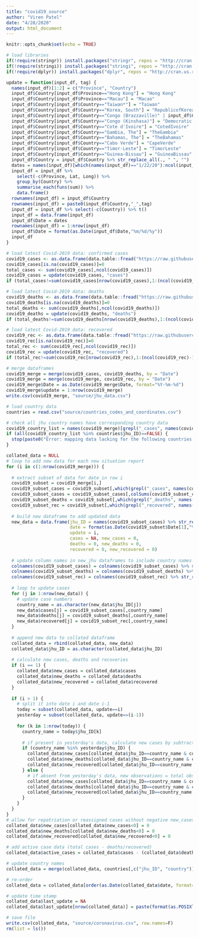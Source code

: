 ---
title: "covid19_source"
author: "Viren Patel"
date: "4/28/2020"
output: html_document
---

```{r setup, include=FALSE}
knitr::opts_chunk$set(echo = TRUE)
```

```{r library}
# load libraries
if(!require(stringr)) install.packages("stringr", repos = "http://cran.us.r-project.org")
if(!require(stringi)) install.packages("stringi", repos = "http://cran.us.r-project.org")
if(!require(dplyr)) install.packages("dplyr", repos = "http://cran.us.r-project.org")
```

```{r functions}
update = function(input_df, tag) {
  names(input_df)[1:2] = c("Province", "Country")
  input_df$Country[input_df$Province=="Hong Kong"] = "Hong Kong"
  input_df$Country[input_df$Province=="Macau"] = "Macao"
  input_df$Country[input_df$Country=="Taiwan*"] = "Taiwan"
  input_df$Country[input_df$Country=="Korea, South"] = "RepublicofKorea"
  input_df$Country[input_df$Country=="Congo (Brazzaville)" | input_df$Country=="Republic of the Congo"] = "Congo"
  input_df$Country[input_df$Country=="Congo (Kinshasa)"] = "Democratic Republic of the Congo"
  input_df$Country[input_df$Country=="Cote d'Ivoire"] = "CotedIvoire"
  input_df$Country[input_df$Country=="Gambia, The"] = "TheGambia"
  input_df$Country[input_df$Country=="Bahamas, The"] = "TheBahamas"
  input_df$Country[input_df$Country=="Cabo Verde"] = "CapeVerde"
  input_df$Country[input_df$Country=="Timor-Leste"] = "TimorLeste"
  input_df$Country[input_df$Country=="Guinea-Bissau"] = "GuineaBissau"
  input_df$Country = input_df$Country %>% str_replace_all(., " ", "") 
  dates = names(input_df)[which(names(input_df)=="1/22/20"):ncol(input_df)]
  input_df = input_df %>% 
    select(-c(Province, Lat, Long)) %>% 
    group_by(Country) %>% 
    summarise_each(funs(sum)) %>%
    data.frame()
  rownames(input_df) = input_df$Country
  rownames(input_df) = paste0(input_df$Country,"_",tag)
  input_df = input_df %>% select(-c(Country)) %>% t()
  input_df = data.frame(input_df)
  input_df$Date = dates
  rownames(input_df) = 1:nrow(input_df)
  input_df$Date = format(as.Date(input_df$Date,"%m/%d/%y"))
  input_df
}
```

```{r process}
# load latest Covid-2019 data: confirmed cases
covid19_cases <- as.data.frame(data.table::fread("https://raw.githubusercontent.com/CSSEGISandData/COVID-19/master/csse_covid_19_data/csse_covid_19_time_series/time_series_covid19_confirmed_global.csv"))
covid19_cases[is.na(covid19_cases)]=0
total_cases <- sum(covid19_cases[,ncol(covid19_cases)])
covid19_cases = update(covid19_cases, "cases")
if (total_cases!=sum(covid19_cases[nrow(covid19_cases),1:(ncol(covid19_cases)-1)])) { stop(paste0("Error: incorrect processing - total counts do not match")) }

# load latest Covid-2019 data: deaths
covid19_deaths <- as.data.frame(data.table::fread("https://raw.githubusercontent.com/CSSEGISandData/COVID-19/master/csse_covid_19_data/csse_covid_19_time_series/time_series_covid19_deaths_global.csv"))
covid19_deaths[is.na(covid19_deaths)]=0
total_deaths <- sum(covid19_deaths[,ncol(covid19_deaths)])
covid19_deaths = update(covid19_deaths, "deaths")
if (total_deaths!=sum(covid19_deaths[nrow(covid19_deaths),1:(ncol(covid19_deaths)-1)])) { stop(paste0("Error: incorrect processing - total counts do not match")) }

# load latest Covid-2019 data: recovered
covid19_rec <- as.data.frame(data.table::fread("https://raw.githubusercontent.com/CSSEGISandData/COVID-19/master/csse_covid_19_data/csse_covid_19_time_series/time_series_covid19_recovered_global.csv"))
covid19_rec[is.na(covid19_rec)]=0
total_rec <- sum(covid19_rec[,ncol(covid19_rec)])
covid19_rec = update(covid19_rec, "recovered")
if (total_rec!=sum(covid19_rec[nrow(covid19_rec),1:(ncol(covid19_rec)-1)])) { stop(paste0("Error: incorrect processing - total counts do not match")) }

# merge dataframes 
covid19_merge = merge(covid19_cases, covid19_deaths, by = "Date")
covid19_merge = merge(covid19_merge, covid19_rec, by = "Date")
covid19_merge$Date = as.Date(covid19_merge$Date, format="%Y-%m-%d")
covid19_merge$update = 1:nrow(covid19_merge)
write.csv(covid19_merge, "source/jhu_data.csv")

# load country data
countries = read.csv("source/countries_codes_and_coordinates.csv")

# check all jhu country names have corresponding country data
covid19_country_list = names(covid19_merge)[grepl("_cases", names(covid19_merge))] %>% str_replace_all(., "_cases", "") 
if (all(covid19_country_list %in% countries$jhu_ID)==FALSE) {
  stop(paste0("Error: mapping data lacking for the following countries: ",covid19_country_list[(covid19_country_list %in% countries$jhu_ID)==FALSE]))
}

collated_data = NULL
# loop to add new data for each new situation report
for (i in c(1:nrow(covid19_merge))) {
  
  # extract subset of data for date in row i
  covid19_subset = covid19_merge[i,]
  covid19_subset_cases = covid19_subset[,which(grepl("_cases", names(covid19_subset)))]
  covid19_subset_cases = covid19_subset_cases[,colSums(covid19_subset_cases)>0]
  covid19_subset_deaths = covid19_subset[,which(grepl("_deaths", names(covid19_subset)))]
  covid19_subset_rec = covid19_subset[,which(grepl("_recovered", names(covid19_subset)))]
  
  # build new dataframe to add updated data
  new_data = data.frame(jhu_ID = names(covid19_subset_cases) %>% str_replace_all(., "_cases", ""),
                        date = format(as.Date(covid19_subset$Date[1],"%Y-%m-%d")),
                        update = i,
                        cases = NA, new_cases = 0,
                        deaths = 0, new_deaths = 0,
                        recovered = 0, new_recovered = 0)
  
  # update column names in new_jhu dataframes to include country names only
  colnames(covid19_subset_cases) = colnames(covid19_subset_cases) %>% str_replace_all(., "_cases", "") 
  colnames(covid19_subset_deaths) = colnames(covid19_subset_deaths) %>% str_replace_all(., "_deaths", "") 
  colnames(covid19_subset_rec) = colnames(covid19_subset_rec) %>% str_replace_all(., "_recovered", "")
  
  # loop to update cases
  for (j in 1:nrow(new_data)) {
    # update case numbers
    country_name = as.character(new_data$jhu_ID[j])
    new_data$cases[j] = covid19_subset_cases[,country_name]
    new_data$deaths[j] = covid19_subset_deaths[,country_name]
    new_data$recovered[j] = covid19_subset_rec[,country_name]
  }
  
  # append new data to collated dataframe
  collated_data = rbind(collated_data, new_data)
  collated_data$jhu_ID = as.character(collated_data$jhu_ID)
  
  # calculate new cases, deaths and recoveries
  if (i == 1) {
    collated_data$new_cases = collated_data$cases
    collated_data$new_deaths = collated_data$deaths
    collated_data$new_recovered = collated_data$recovered
  }
  
  if (i > 1) {
    # split it into date i and date i-1
    today = subset(collated_data, update==i)
    yesterday = subset(collated_data, update==(i-1))
    
    for (k in 1:nrow(today)) {
      country_name = today$jhu_ID[k]
      
      # if present in yesterday's data, calculate new cases by subtraction
      if (country_name %in% yesterday$jhu_ID) {
        collated_data$new_cases[collated_data$jhu_ID==country_name & collated_data$update==i] = today$cases[today$jhu_ID==country_name] - yesterday$cases[yesterday$jhu_ID==country_name] 
        collated_data$new_deaths[collated_data$jhu_ID==country_name & collated_data$update==i] = today$deaths[today$jhu_ID==country_name] - yesterday$deaths[yesterday$jhu_ID==country_name] 
        collated_data$new_recovered[collated_data$jhu_ID==country_name & collated_data$update==i] = today$recovered[today$jhu_ID==country_name] - yesterday$recovered[yesterday$jhu_ID==country_name] 
      } else {
        # if absent from yesterday's data, new observations = total observations
        collated_data$new_cases[collated_data$jhu_ID==country_name & collated_data$update==i] = today$cases[today$jhu_ID==country_name] 
        collated_data$new_deaths[collated_data$jhu_ID==country_name & collated_data$update==i] = today$deaths[today$jhu_ID==country_name]  
        collated_data$new_recovered[collated_data$jhu_ID==country_name & collated_data$update==i] = today$recovered[today$jhu_ID==country_name] 
      }
    }
  }
}
# allow for repatriation or reassigned cases without negative new_cases, new_deaths and new_recovered counts
collated_data$new_cases[collated_data$new_cases<0] = 0
collated_data$new_deaths[collated_data$new_deaths<0] = 0
collated_data$new_recovered[collated_data$new_recovered<0] = 0

# add active case data (total cases - deaths/recovered)
collated_data$active_cases = collated_data$cases - (collated_data$deaths + collated_data$recovered)

# update country names
collated_data = merge(collated_data, countries[,c("jhu_ID", "country")], by = "jhu_ID")

# re-order
collated_data = collated_data[order(as.Date(collated_data$date, format="%Y-%m-%d"), -collated_data$cases, collated_data$country),]

# update time stamp
collated_data$last_update = NA
collated_data$last_update[nrow(collated_data)] = paste(format(as.POSIXlt(Sys.time(), "GMT"), "%d %B %H:00"), "GMT")

# save file
write.csv(collated_data, "source/coronavirus.csv", row.names=F)
rm(list = ls())
```
